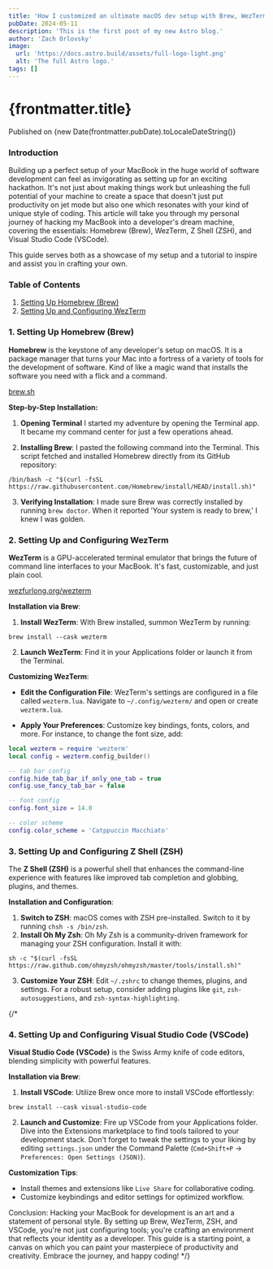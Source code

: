 ```yaml
---
title: 'How I customized an ultimate macOS dev setup with Brew, WezTerm, ZSH, Neovim and other productivity tools'
pubDate: 2024-05-11
description: 'This is the first post of my new Astro blog.'
author: 'Zach Orlovsky'
image:
  url: 'https://docs.astro.build/assets/full-logo-light.png'
  alt: 'The full Astro logo.'
tags: []
---
```



# {frontmatter.title}

Published on {new Date(frontmatter.pubDate).toLocaleDateString()}

<Card />

### Introduction

Building up a perfect setup of your MacBook in the huge world of software development can feel as invigorating as setting up for an exciting hackathon. It's not just about making things work but unleashing the full potential of your machine to create a space that doesn't just put productivity on jet mode but also one which resonates with your kind of unique style of coding. This article will take you through my personal journey of hacking my MacBook into a developer's dream machine, covering the essentials: Homebrew (Brew), WezTerm, Z Shell (ZSH), and Visual Studio Code (VSCode).

This guide serves both as a showcase of my setup and a tutorial to inspire and assist you in crafting your own.

### Table of Contents
1. [Setting Up Homebrew (Brew)](#1-setting-up-homebrew-brew)
2. [Setting Up and Configuring WezTerm](#2-setting-up-and-configuring-wezterm)

### 1. Setting Up Homebrew (Brew)

**Homebrew** is the keystone of any developer's setup on macOS. It is a package manager that turns your Mac into a fortress of a variety of tools for the development of software. Kind of like a magic wand that installs the software you need with a flick and a command.

<Icon name="brew" /> [brew.sh](https://brew.sh)

**Step-by-Step Installation:**

1. **Opening Terminal** I started my adventure by opening the Terminal app. It became my command center for just a few operations ahead.

2. **Installing Brew**: I pasted the following command into the Terminal. This script fetched and installed Homebrew directly from its GitHub repository:

```shell
/bin/bash -c "$(curl -fsSL https://raw.githubusercontent.com/Homebrew/install/HEAD/install.sh)"
```

3. **Verifying Installation**: I made sure Brew was correctly installed by running `brew doctor`. When it reported 'Your system is ready to brew,' I knew I was golden.

### 2. Setting Up and Configuring WezTerm

**WezTerm** is a GPU-accelerated terminal emulator that brings the future of command line interfaces to your MacBook. It's fast, customizable, and just plain cool.

<Icon name="wezterm" /> [wezfurlong.org/wezterm](https://wezfurlong.org/wezterm/)

**Installation via Brew**:

1. **Install WezTerm**: With Brew installed, summon WezTerm by running:

```shell
brew install --cask wezterm
```

2. **Launch WezTerm**: Find it in your Applications folder or launch it from the Terminal.

**Customizing WezTerm**:

- **Edit the Configuration File**: WezTerm's settings are configured in a file called `wezterm.lua`. Navigate to `~/.config/wezterm/` and open or create `wezterm.lua`.

- **Apply Your Preferences**: Customize key bindings, fonts, colors, and more. For instance, to change the font size, add:

```lua
local wezterm = require 'wezterm'
local config = wezterm.config_builder()

-- tab bar config
config.hide_tab_bar_if_only_one_tab = true
config.use_fancy_tab_bar = false

-- font config
config.font_size = 14.0

-- color scheme
config.color_scheme = 'Catppuccin Macchiato'
```

### 3. Setting Up and Configuring Z Shell (ZSH)
The **Z Shell (ZSH)** is a powerful shell that enhances the command-line experience with features like improved tab completion and globbing, plugins, and themes.

**Installation and Configuration**:
1. **Switch to ZSH**: macOS comes with ZSH pre-installed. Switch to it by running `chsh -s /bin/zsh`.
2. **Install Oh My Zsh**: Oh My Zsh is a community-driven framework for managing your ZSH configuration. Install it with:
```shell
sh -c "$(curl -fsSL https://raw.github.com/ohmyzsh/ohmyzsh/master/tools/install.sh)"
```
3. **Customize Your ZSH**: Edit `~/.zshrc` to change themes, plugins, and settings. For a robust setup, consider adding plugins like `git`, `zsh-autosuggestions`, and `zsh-syntax-highlighting`.

{/*
### 4. Setting Up and Configuring Visual Studio Code (VSCode)
**Visual Studio Code (VSCode)** is the Swiss Army knife of code editors, blending simplicity with powerful features.

**Installation via Brew**:
1. **Install VSCode**: Utilize Brew once more to install VSCode effortlessly:
```shell
brew install --cask visual-studio-code
```
2. **Launch and Customize**: Fire up VSCode from your Applications folder. Dive into the Extensions marketplace to find tools tailored to your development stack. Don't forget to tweak the settings to your liking by editing `settings.json` under the Command Palette (`Cmd+Shift+P` -> `Preferences: Open Settings (JSON)`).

**Customization Tips**:
- Install themes and extensions like `Live Share` for collaborative coding.
- Customize keybindings and editor settings for optimized workflow.


Conclusion:
Hacking your MacBook for development is an art and a statement of personal style. By setting up Brew, WezTerm, ZSH, and VSCode, you're not just configuring tools; you're crafting an environment that reflects your identity as a developer. This guide is a starting point, a canvas on which you can paint your masterpiece of productivity and creativity. Embrace the journey, and happy coding! */}

